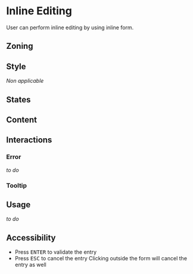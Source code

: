 
<Meta title="Components/Inline Editing" />

<FigmaLink href="https://www.figma.com/file/FaYIWpJeP6LwjWr78L8eAr/?node-id=58%3A0" />


# Inline Editing

User can perform inline editing by using inline form. 

## Zoning

<FigmaImage
	src="https://www.figma.com/file/qc8oUSyVJM67gSsbTShftt/%F0%9F%93%90-Zoning?node-id=351%3A0"
	alt="zoning image for inline editing"
/>

## Style 

_Non applicable_

## States

<FigmaImage
	src="https://www.figma.com/file/FaYIWpJeP6LwjWr78L8eAr/Forms?node-id=163%3A622"
	alt="states image for inline editing"
/>

## Content

## Interactions

### Error

_to do_

### Tooltip

<FigmaImage
	src="https://www.figma.com/file/FaYIWpJeP6LwjWr78L8eAr/Forms?node-id=227%3A99"
	alt="inline form tooltip on hover"
/>

## Usage

_to do_

## Accessibility

- Press <kbd>ENTER</kbd> to validate the entry
- Press <kbd>ESC</kbd> to cancel the entry 
Clicking outside the form will cancel the entry as well


